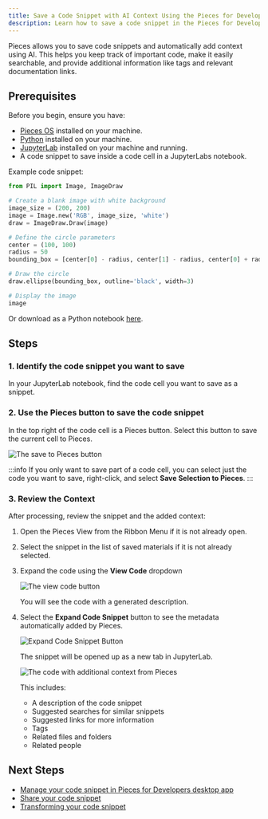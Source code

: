 ```yaml
---
title: Save a Code Snippet with AI Context Using the Pieces for Developers JupyterLab Extension
description: Learn how to save a code snippet in the Pieces for Developers JupyterLab Extension and add additional context using AI.
---
```


Pieces allows you to save code snippets and automatically add context using AI. This helps you keep track of important code, make it easily searchable, and provide additional information like tags and relevant documentation links.

## Prerequisites

Before you begin, ensure you have:

- [Pieces OS](/installation-getting-started/what-am-i-installing) installed on your machine.
- [Python](https://www.python.org/downloads/) installed on your machine.
- [JupyterLab](https://jupyterlab.readthedocs.io/en/latest/getting_started/installation.html) installed on your machine and running.
- A code snippet to save inside a code cell in a JupyterLabs notebook.

Example code snippet:

```python
from PIL import Image, ImageDraw

# Create a blank image with white background
image_size = (200, 200)
image = Image.new('RGB', image_size, 'white')
draw = ImageDraw.Draw(image)

# Define the circle parameters
center = (100, 100)
radius = 50
bounding_box = [center[0] - radius, center[1] - radius, center[0] + radius, center[1] + radius]

# Draw the circle
draw.ellipse(bounding_box, outline='black', width=3)

# Display the image
image
```

Or download as a Python notebook [here](./resources/example.ipynb).

## Steps

### 1. Identify the code snippet you want to save

In your JupyterLab notebook, find the code cell you want to save as a snippet.

### 2. Use the Pieces button to save the code snippet

In the top right of the code cell is a Pieces button. Select this button to save the current cell to Pieces.

![The save to Pieces button](./media/images/pieces-button.webp)

:::info
If you only want to save part of a code cell, you can select just the code you want to save, right-click, and select **Save Selection to Pieces**.
:::

### 3. Review the Context

After processing, review the snippet and the added context:

1. Open the Pieces View from the Ribbon Menu if it is not already open.
1. Select the snippet in the list of saved materials if it is not already selected.
1. Expand the code using the **View Code** dropdown

    ![The view code button](./media/images/view-code.webp)

    You will see the code with a generated description.

1. Select the **Expand Code Snippet** button to see the metadata automatically added by Pieces.

    ![Expand Code Snippet Button](./media/images/expand-code-snippet.webp)

    The snippet will be opened up as a new tab in JupyterLab.

    ![The code with additional context from Pieces](./media/images/code-with-context.webp)

    This includes:

    - A description of the code snippet
    - Suggested searches for similar snippets
    - Suggested links for more information
    - Tags
    - Related files and folders
    - Related people

## Next Steps

- [Manage your code snippet in Pieces for Developers desktop app](/features/managing-saved-materials)
- [Share your code snippet](/features/one-click-snippet-sharing)
- [Transforming your code snippet](/features/transforming-snippets)
